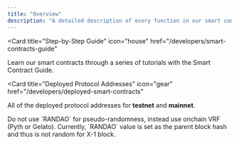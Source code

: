 ```yaml
---
title: "Overview"
description: "A detailed description of every function in our smart contract"
---
```


<CardGroup cols={2}>

<Card
  title="Step-by-Step Guide"
  icon="house"
  href="/developers/smart-contracts-guide"
>
  Learn our smart contracts through a series of tutorials with the Smart
  Contract Guide.
</Card>

<Card
  title="Deployed Protocol Addresses"
  icon="gear"
  href="/developers/deployed-smart-contracts"
>
  All of the deployed protocol addresses for **testnet** and **mainnet**.
</Card>

</CardGroup>

<Warning>
  Do not use `RANDAO` for pseudo-randomness, instead use onchain VRF (Pyth or
  Gelato). Currently, `RANDAO` value is set as the parent block hash and thus is
  not random for X-1 block.
</Warning>
